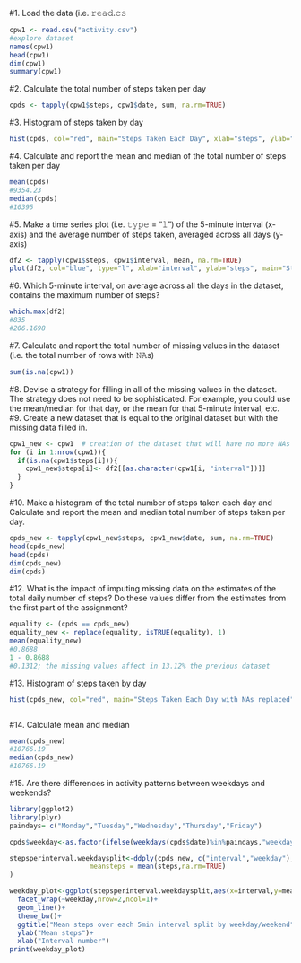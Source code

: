 #1. Load the data (i.e. 𝚛𝚎𝚊𝚍.𝚌𝚜
```r
cpw1 <- read.csv("activity.csv")
#explore dataset
names(cpw1)
head(cpw1)
dim(cpw1)
summary(cpw1)
```
#2. Calculate the total number of steps taken per day
```r
cpds <- tapply(cpw1$steps, cpw1$date, sum, na.rm=TRUE)
```
#3. Histogram of steps taken by day
```r
hist(cpds, col="red", main="Steps Taken Each Day", xlab="steps", ylab="day")
```
#4. Calculate and report the mean and median of the total number of steps taken per day
```r
mean(cpds)
#9354.23
median(cpds)
#10395
```
#5. Make a time series plot (i.e. 𝚝𝚢𝚙𝚎 = "𝚕") of the 5-minute interval (x-axis) and the average number of steps taken, averaged across all days (y-axis)
```r
df2 <- tapply(cpw1$steps, cpw1$interval, mean, na.rm=TRUE)
plot(df2, col="blue", type="l", xlab="interval", ylab="steps", main="Steps done by interval")
```
#6. Which 5-minute interval, on average across all the days in the dataset, contains the maximum number of steps?
```r
which.max(df2)
#835
#206.1698
```
#7. Calculate and report the total number of missing values in the dataset (i.e. the total number of rows with 𝙽𝙰s)
```r
sum(is.na(cpw1))
```
#8. Devise a strategy for filling in all of the missing values in the dataset. The strategy does not need to be sophisticated. For example, you could use the mean/median for that day, or the mean for that 5-minute interval, etc.
#9. Create a new dataset that is equal to the original dataset but with the missing data filled in.
```r
cpw1_new <- cpw1  # creation of the dataset that will have no more NAs
for (i in 1:nrow(cpw1)){
  if(is.na(cpw1$steps[i])){
    cpw1_new$steps[i]<- df2[[as.character(cpw1[i, "interval"])]]
  }
}
```
#10. Make a histogram of the total number of steps taken each day and Calculate and report the mean and median total number of steps taken per day. 
```r
cpds_new <- tapply(cpw1_new$steps, cpw1_new$date, sum, na.rm=TRUE)
head(cpds_new)
head(cpds)
dim(cpds_new)
dim(cpds)
```
#12. What is the impact of imputing missing data on the estimates of the total daily number of steps? Do these values differ from the estimates from the first part of the assignment?
```r
equality <- (cpds == cpds_new)
equality_new <- replace(equality, isTRUE(equality), 1)
mean(equality_new)
#0.8688
1 - 0.8688
#0.1312; the missing values affect in 13.12% the previous dataset
```
#13. Histogram of steps taken by day
```r
hist(cpds_new, col="red", main="Steps Taken Each Day with NAs replaced", xlab="steps", ylab="day")
```
```r
```
#14. Calculate mean and median
```r
mean(cpds_new)
#10766.19
median(cpds_new)
#10766.19
```
#15. Are there differences in activity patterns between weekdays and weekends?
```r
library(ggplot2)
library(plyr)
paindays= c("Monday","Tuesday","Wednesday","Thursday","Friday")

cpds$weekday<-as.factor(ifelse(weekdays(cpds$date)%in%paindays,"weekday","weekend"))

stepsperinterval.weekdaysplit<-ddply(cpds_new, c("interval","weekday"),summarise,
                    meansteps = mean(steps,na.rm=TRUE)
)

weekday_plot<-ggplot(stepsperinterval.weekdaysplit,aes(x=interval,y=meansteps))+
  facet_wrap(~weekday,nrow=2,ncol=1)+
  geom_line()+
  theme_bw()+
  ggtitle("Mean steps over each 5min interval split by weekday/weekend")+
  ylab("Mean steps")+
  xlab("Interval number")
print(weekday_plot)
```
